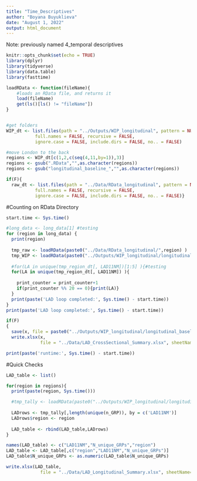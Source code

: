 ```yaml
---
title: "Time_Descriptives"
author: "Boyana Buyuklieva"
date: "August 1, 2022"
output: html_document
---
```


Note: previously named 4_temporal descriptives

```r
knitr::opts_chunk$set(echo = TRUE)
library(dplyr)
library(tidyverse)
library(data.table)
library(fasttime)

loadRData <- function(fileName){
    #loads an RData file, and returns it
    load(fileName)
    get(ls()[ls() != "fileName"])
}


#get folders
WIP_dt <- list.files(path = "../Outputs/WIP_longitudinal", pattern = NULL, all.files = FALSE,
           full.names = FALSE, recursive = FALSE,
           ignore.case = FALSE, include.dirs = FALSE, no.. = FALSE)

#move London to the back
regions <- WIP_dt[c(1,2,c(seq(4,11,by=1)),3)]
regions <- gsub(".RData","",as.character(regions))
regions <- gsub("longitudinal_baseline_","",as.character(regions))

if(F){
  raw_dt <- list.files(path = "../Data/RData_longitudinal", pattern = NULL, all.files = FALSE,
           full.names = FALSE, recursive = FALSE,
           ignore.case = FALSE, include.dirs = FALSE, no.. = FALSE)}
```





#Counting on RData Directory
```r
start.time <- Sys.time()

#long_data <- long_data[1] #testing
for (region in long_data) {
  print(region)
  
  tmp_raw <- loadRData(paste0("../Data/RData_longitudinal/",region) )
  tmp_WIP <- loadRData(paste0("../Outputs/WIP_longitudinal/longitudinal_baseline_",region,".RData") )
  
  #for(LA in unique(tmp_region_dt[, LAD11NM])[1:5] ){#testing
  for(LA in unique(tmp_region_dt[, LAD11NM]) ){  
    
    print_counter = print_counter+1
    if(print_counter %% 20 == 0){print(LA)} 
  }
  print(paste('LAD loop completed:', Sys.time() - start.time))
}
print(paste('LAD loop completed:', Sys.time() - start.time))

if(F)
{
  save(x, file = paste0("../Outputs/WIP_longitudinal/longitudinal_baseline_",region,".RData") )
  write.xlsx(x,
             file = "../Data/LAD_CrossSectional_Summary.xlsx", sheetName="SHEET", append=TRUE)}

print(paste('runtime:', Sys.time() - start.time))
```





#Quick Checks
```r
LAD_table <- list()

for(region in regions){
  print(paste(region, Sys.time()))

  #tmp_tally <- loadRData(paste0("../Outputs/WIP_longitudinal/longitudinal_baseline_",region,".RData") )
  
  LADrows <- tmp_tally[,length(unique(n_GRP)), by = c('LAD11NM')]
  LADrows$region <- region
  
  LAD_table <- rbind(LAD_table,LADrows)
}

names(LAD_table) <- c("LAD11NM","N_unique_GRPs","region")
LAD_table <- LAD_table[,c("region","LAD11NM","N_unique_GRPs")]
LAD_table$N_unique_GRPs <- as.numeric(LAD_table$N_unique_GRPs)

write.xlsx(LAD_table,
             file = "../Data/LAD_Longitudinal_Summary.xlsx", sheetName="uniqueGRPs", append=TRUE)
```









